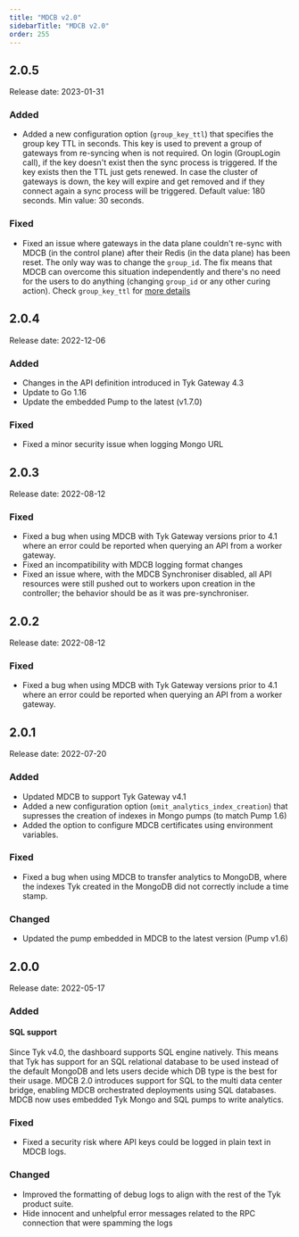 ```yaml
---
title: "MDCB v2.0"
sidebarTitle: "MDCB v2.0"
order: 255
---
```


## 2.0.5
Release date: 2023-01-31

### Added
- Added a new configuration option (`group_key_ttl`) that specifies the group key TTL in seconds. This key is used to prevent a group of gateways from re-syncing when is not required. On login (GroupLogin call), if the key doesn't exist then the sync process is triggered. If the key exists then the TTL just gets renewed. In case the cluster of gateways is down, the key will expire and get removed and if they connect again a sync process will be triggered. Default value: 180 seconds. Min value: 30 seconds.

### Fixed
- Fixed an issue where gateways in the data plane couldn't re-sync with MDCB (in the control plane) after their Redis (in the data plane) has been reset. The only way was to change the `group_id`. The fix means that MDCB can overcome this situation independently and there's no need for the users to do anything (changing `group_id` or any other curing action). Check `group_key_ttl` for [more details](/5.5/#added)

## 2.0.4
Release date: 2022-12-06

### Added
- Changes in the API definition introduced in Tyk Gateway 4.3 
- Update to Go 1.16 
- Update the embedded Pump to the latest (v1.7.0)

### Fixed
- Fixed a minor security issue when logging Mongo URL 

## 2.0.3
Release date: 2022-08-12

### Fixed
- Fixed a bug when using MDCB with Tyk Gateway versions prior to 4.1 where an error could be reported when querying an API from a worker gateway.
- Fixed an incompatibility with MDCB logging format changes
- Fixed an issue where, with the MDCB Synchroniser disabled, all API resources were still pushed out to workers upon creation in the controller; the behavior should be as it was pre-synchroniser.

## 2.0.2
Release date: 2022-08-12

### Fixed
- Fixed a bug when using MDCB with Tyk Gateway versions prior to 4.1 where an error could be reported when querying an API from a worker gateway.

## 2.0.1
Release date: 2022-07-20

### Added
- Updated MDCB to support Tyk Gateway v4.1
- Added a new configuration option (`omit_analytics_index_creation`) that supresses the creation of indexes in Mongo pumps (to match Pump 1.6)
- Added the option to configure MDCB certificates using environment variables.

### Fixed
- Fixed a bug when using MDCB to transfer analytics to MongoDB, where the indexes Tyk created in the MongoDB did not correctly include a time stamp.

### Changed
- Updated the pump embedded in MDCB to the latest version (Pump v1.6)


## 2.0.0
Release date: 2022-05-17

### Added

#### SQL support
Since Tyk v4.0, the dashboard supports SQL engine natively. This means that Tyk has support for an SQL relational database to be used instead of the default MongoDB and lets users decide which DB type is the best for their usage. MDCB 2.0 introduces support for SQL to the multi data center bridge, enabling MDCB orchestrated deployments using SQL databases.
MDCB now uses embedded Tyk Mongo and SQL pumps to write analytics. 

### Fixed
- Fixed a security risk where API keys could be logged in plain text in MDCB logs.

### Changed
- Improved the formatting of debug logs to align with the rest of the Tyk product suite.
- Hide innocent and unhelpful error messages related to the RPC connection that were spamming the logs

